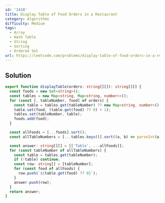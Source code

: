 ```yaml
---
id: '1418'
title: Display Table of Food Orders in a Restaurant
category: Algorithms
difficulty: Medium
tags:
  - Array
  - Hash Table
  - String
  - Sorting
  - Ordered Set
url: https://leetcode.com/problems/display-table-of-food-orders-in-a-restaurant
---
```


## Solution

```typescript filename="solution.ts" copy
export function displayTable(orders: string[][]): string[][] {
  const foods = new Set<string>();
  const tables = new Map<string, Map<string, number>>();
  for (const [, tableNumber, food] of orders) {
    const table = tables.get(tableNumber) ?? new Map<string, number>();
    table.set(food, (table.get(food) ?? 0) + 1);
    tables.set(tableNumber, table);
    foods.add(food);
  }

  const allFoods = [...foods].sort();
  const allTableNumbers = [...tables.keys()].sort((a, b) => parseInt(a) - parseInt(b));

  const answer: string[][] = [['Table', ...allFoods]];
  for (const tableNumber of allTableNumbers) {
    const table = tables.get(tableNumber);
    if (!table) continue;
    const row: string[] = [tableNumber];
    for (const food of allFoods) {
      row.push(`${table.get(food) ?? 0}`);
    }
    answer.push(row);
  }
  return answer;
}
```
